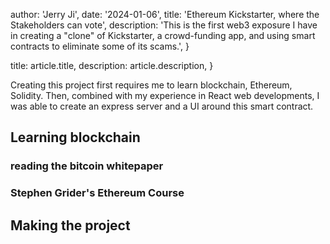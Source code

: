 
  author: 'Jerry Ji',
  date: '2024-01-06',
  title: 'Ethereum Kickstarter, where the Stakeholders can vote',
  description:
    'This is the first web3 exposure I have in creating a "clone" of Kickstarter, a crowd-funding app, and using smart contracts to eliminate some of its scams.',
}

  title: article.title,
  description: article.description,
}


Creating this project first requires me to learn blockchain, Ethereum, Solidity. Then, combined with my experience in React web developments, I was able to create an express server and a UI around this smart contract.

## Learning blockchain

### reading the bitcoin whitepaper

### Stephen Grider's Ethereum Course

## Making the project
